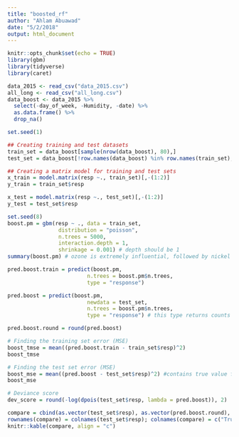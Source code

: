 ```yaml
---
title: "boosted_rf"
author: "Ahlam Abuawad"
date: "5/2/2018"
output: html_document
---
```


```r
knitr::opts_chunk$set(echo = TRUE)
library(gbm)
library(tidyverse)
library(caret)
```

```r
data_2015 <- read_csv("data_2015.csv")
all_long <- read_csv("all_long.csv")
data_boost <- data_2015 %>% 
  select(-day_of_week, -Humidity, -date) %>% 
  as.data.frame() %>% 
  drop_na()
```


```r
set.seed(1)

## Creating training and test datasets
train_set = data_boost[sample(nrow(data_boost), 80),]
test_set = data_boost[!row.names(data_boost) %in% row.names(train_set),]

## Creating a matrix model for training and test sets
x_train = model.matrix(resp ~., train_set)[,-(1:2)]
y_train = train_set$resp

x_test = model.matrix(resp ~., test_set)[,-(1:2)]
y_test = test_set$resp
```


```r
set.seed(8)
boost.pm = gbm(resp ~ ., data = train_set, 
                distribution = "poisson", 
                n.trees = 5000, 
                interaction.depth = 1, 
                shrinkage = 0.001) # depth should be 1
summary(boost.pm) # ozone is extremely influential, followed by nickel and sulfur

pred.boost.train = predict(boost.pm,
                         n.trees = boost.pm$n.trees, 
                         type = "response")

pred.boost = predict(boost.pm, 
                         newdata = test_set,
                         n.trees = boost.pm$n.trees, 
                         type = "response") # this type returns counts for poisson distribution

pred.boost.round = round(pred.boost)

# Finding the training set error (MSE)
boost_tmse = mean((pred.boost.train - train_set$resp)^2) 
boost_tmse

# Finding the test set error (MSE)
boost_mse = mean((pred.boost - test_set$resp)^2) #contains true value from test data
boost_mse

# Deviance score
dev_score = round(-log(dpois(test_set$resp, lambda = pred.boost)), 2)

compare = cbind(as.vector(test_set$resp), as.vector(pred.boost.round), as.vector(dev_score))
rownames(compare) = colnames(test_set$resp); colnames(compare) = c("True", "Predicted", "Deviance Score")
knitr::kable(compare, align = "c")

```

